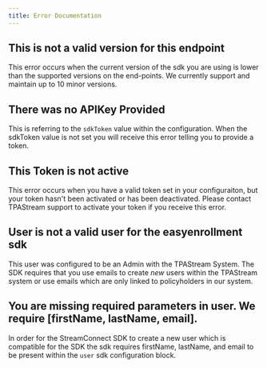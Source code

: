 ---
title: Error Documentation
---

## This is not a valid version for this endpoint

This error occurs when the current version of the sdk you are using is lower than
the supported versions on the end-points. We currently support and maintain up to
10 minor versions.

## There was no APIKey Provided

This is referring to the `sdkToken` value within the configuration. When the sdkToken value is not set you will receive this error telling you to provide a token.

## This Token is not active

This error occurs when you have a valid token set in your configuraiton, but your token hasn't been activated or has been deactivated. Please contact TPAStream support to activate your token if you receive this error.

## User is not a valid user for the easyenrollment sdk

This user was configured to be an Admin with the TPAStream System. The SDK requires that you use emails to create _new_ users within the TPAStream system or use emails which are only linked to policyholders in our system.

## You are missing required parameters in user. We require [firstName, lastName, email].

In order for the StreamConnect SDK to create a new user which is compatible for the SDK the sdk requires firstName, lastName, and email to be present within the `user` sdk configuration block.
